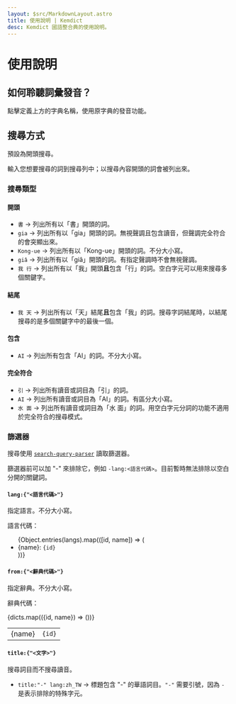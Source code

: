 ```yaml
---
layout: $src/MarkdownLayout.astro
title: 使用說明 | Kemdict
desc: Kemdict 國語整合典的使用說明。
---
```


# 使用說明

## 如何聆聽詞彙發音？

點擊定義上方的字典名稱，使用原字典的發音功能。

## 搜尋方式

預設為開頭搜尋。

輸入您想要搜尋的詞到搜尋列中；以搜尋內容開頭的詞會被列出來。

### 搜尋類型

#### 開頭
- `書` → 列出所有以「書」開頭的詞。
- `gia` → 列出所有以「gia」開頭的詞。無視聲調且包含讀音，但聲調完全符合的會突顯出來。
- `Kong-ue` → 列出所有以「Kong-ue」開頭的詞。不分大小寫。
- `giâ` → 列出所有以「giâ」開頭的詞。有指定聲調時不會無視聲調。
- `我 行` → 列出所有以「我」開頭**且**包含「行」的詞。空白字元可以用來搜尋多個關鍵字。
#### 結尾
- `我 天` → 列出所有以「天」結尾**且**包含「我」的詞。搜尋字詞結尾時，以結尾搜尋的是多個關鍵字中的最後一個。
#### 包含
- `AI` → 列出所有包含「AI」的詞。不分大小寫。
#### 完全符合
- `引` → 列出所有讀音或詞目為「引」的詞。
- `AI` → 列出所有讀音或詞目為「AI」的詞。有區分大小寫。
- `水 面` → 列出所有讀音或詞目為「水 面」的詞。用空白字元分詞的功能不適用於完全符合的搜尋模式。

### 篩選器

搜尋使用 [`search-query-parser`](https://www.npmjs.com/package/search-query-parser) 讀取篩選器。

篩選器前可以加 "-" 來排除它，例如 `-lang:<語言代碼>`。目前暫時無法排除以空白分開的關鍵詞。

<h4 class="text-lg"><code>lang:{"<語言代碼>"}</code></h4>

指定語言。不分大小寫。

語言代碼：


<ul>
  {Object.entries(langs).map(([id, name]) => (<li>{name}: <code>{id}</code></li>))}
</ul>

<h4 class="text-lg"><code>from:{"<辭典代碼>"}</code></h4>

指定辭典。不分大小寫。

辭典代碼：


<table>
{dicts.map(({id, name}) => (<tr><td>{name}</td><td><code>{id}</code></td></tr>))}
</table>

<h4 class="text-lg"><code>title:{"<文字>"}</code></h4>

搜尋詞目而不搜尋讀音。

- `title:"-" lang:zh_TW` → 標題包含 "-" 的華語詞目。`"-"` 需要引號，因為 `-` 是表示排除的特殊字元。

